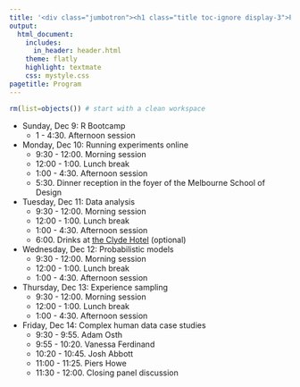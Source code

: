 ---
title: '<div class="jumbotron"><h1 class="title toc-ignore display-3">Program</h1></div>'
output:
  html_document:
    includes:
      in_header: header.html
    theme: flatly
    highlight: textmate
    css: mystyle.css
pagetitle: Program
---

```{r,echo=FALSE}
rm(list=objects()) # start with a clean workspace
```

* Sunday, Dec 9: R Bootcamp
    + 1 - 4:30. Afternoon session

* Monday, Dec 10: Running experiments online
    + 9:30 - 12:00. Morning session
    + 12:00 - 1:00. Lunch break
    + 1:00 - 4:30. Afternoon session
    + 5:30. Dinner reception in the foyer of the Melbourne School of Design

* Tuesday, Dec 11: Data analysis
    + 9:30 - 12:00. Morning session
    + 12:00 - 1:00. Lunch break
    + 1:00 - 4:30. Afternoon session
    + 6:00. Drinks at [the Clyde Hotel]( https://www.theclydehotel.com.au/ ) (optional)

* Wednesday, Dec 12: Probabilistic models
    + 9:30 - 12:00. Morning session
    + 12:00 - 1:00. Lunch break
    + 1:00 - 4:30. Afternoon session

* Thursday, Dec 13: Experience sampling
    + 9:30 - 12:00. Morning session
    + 12:00 - 1:00. Lunch break
    + 1:00 - 4:30. Afternoon session

* Friday, Dec 14: Complex human data case studies
    + 9:30 - 9:55. Adam Osth
    + 9:55 - 10:20. Vanessa Ferdinand
    + 10:20 - 10:45. Josh Abbott
    + 11:00 - 11:25. Piers Howe
    + 11:30 - 12:00. Closing panel discussion
